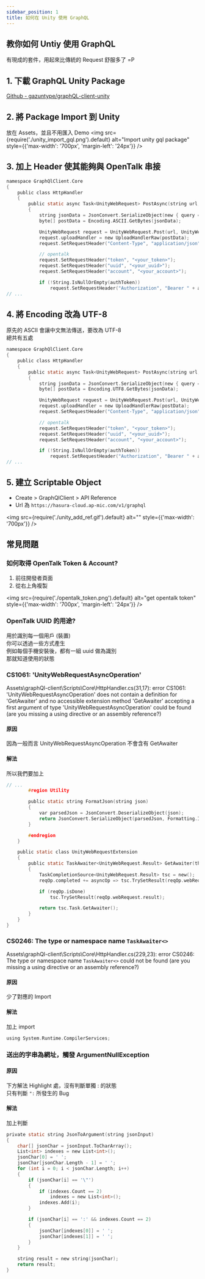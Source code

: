 ```yaml
---
sidebar_position: 1
title: 如何在 Unity 使用 GraphQL
---
```


## 教你如何 Untiy 使用 GraphQL
有現成的套件，用起來比傳統的 Request 舒服多了 =P

## 1. 下載 GraphQL Unity Package
[Github - gazuntype/graphQL-client-unity](https://github.com/gazuntype/graphQL-client-unity/tree/master/UnityPackages)

## 2. 將 Package Import 到 Unity 
放在 Assets，並且不用匯入 Demo
<img
  src={require('./unity_import_gql.png').default}
  alt="Import unity gql package"
  style={{'max-width': '700px', 'margin-left': '24px'}} 
/>

## 3. 加上 Header 使其能夠與 OpenTalk 串接
```c {14-17} title="Assets\graphQl-client\Scripts\Core\HttpHandler.cs"
namespace GraphQlClient.Core
{
    public class HttpHandler
    {
        public static async Task<UnityWebRequest> PostAsync(string url, string details, string authToken = null)
        {
            string jsonData = JsonConvert.SerializeObject(new { query = details });
            byte[] postData = Encoding.ASCII.GetBytes(jsonData);

            UnityWebRequest request = UnityWebRequest.Post(url, UnityWebRequest.kHttpVerbPOST);
            request.uploadHandler = new UploadHandlerRaw(postData);
            request.SetRequestHeader("Content-Type", "application/json");

            // opentalk
            request.SetRequestHeader("token", "<your_token>");
            request.SetRequestHeader("uuid", "<your_uuid>");
            request.SetRequestHeader("account", "<your_account>");

            if (!String.IsNullOrEmpty(authToken))
                request.SetRequestHeader("Authorization", "Bearer " + authToken);
// ...
```

## 4. 將 Encoding 改為 UTF-8  
原先的 ASCII 會讓中文無法傳送，要改為 UTF-8  
總共有五處  

```c {8} title="Assets\graphQl-client\Scripts\Core\HttpHandler.cs"
namespace GraphQlClient.Core
{
    public class HttpHandler
    {
        public static async Task<UnityWebRequest> PostAsync(string url, string details, string authToken = null)
        {
            string jsonData = JsonConvert.SerializeObject(new { query = details });
            byte[] postData = Encoding.UTF8.GetBytes(jsonData);

            UnityWebRequest request = UnityWebRequest.Post(url, UnityWebRequest.kHttpVerbPOST);
            request.uploadHandler = new UploadHandlerRaw(postData);
            request.SetRequestHeader("Content-Type", "application/json");

            // opentalk
            request.SetRequestHeader("token", "<your_token>");
            request.SetRequestHeader("uuid", "<your_uuid>");
            request.SetRequestHeader("account", "<your_account>");

            if (!String.IsNullOrEmpty(authToken))
                request.SetRequestHeader("Authorization", "Bearer " + authToken);
// ...
```

## 5. 建立 Scriptable Object
- Create > GraphQlClient > API Reference
- Url 為 `https://hasura-cloud.ap-mic.com/v1/graphql`

<img
  src={require('./unity_add_ref.gif').default}
  alt=""
  style={{'max-width': '700px'}} 
/>

## 常見問題
### 如何取得 OpenTalk Token & Account?
1. 前往開發者頁面
2. 從右上角複製

<img
  src={require('./opentalk_token.png').default}
  alt="get opentalk token"
  style={{'max-width': '700px', 'margin-left': '24px'}} 
/>

### OpenTalk UUID 的用途?
用於識別每一個用戶 (裝置)  
你可以透過一些方式產生  
例如每個手機安裝後，都有一組 uuid 做為識別  
那就知道使用的狀態

### CS1061: 'UnityWebRequestAsyncOperation'
Assets\graphQl-client\Scripts\Core\HttpHandler.cs(31,17): error CS1061: 'UnityWebRequestAsyncOperation' does not contain a definition for 'GetAwaiter' and no accessible extension method 'GetAwaiter' accepting a first argument of type 'UnityWebRequestAsyncOperation' could be found (are you missing a using directive or an assembly reference?)

#### 原因
因為一般而言 UnityWebRequestAsyncOperation 不會含有 GetAwaiter 

#### 解法 
所以我們要加上
```c {13-25} title="Assets\graphQl-client\Scripts\Core\HttpHandler.cs"
// ...
        #region Utility

        public static string FormatJson(string json)
        {
            var parsedJson = JsonConvert.DeserializeObject(json);
            return JsonConvert.SerializeObject(parsedJson, Formatting.Indented);
        }

        #endregion
    }

    public static class UnityWebRequestExtension
    {
        public static TaskAwaiter<UnityWebRequest.Result> GetAwaiter(this UnityWebRequestAsyncOperation reqOp)
        {
            TaskCompletionSource<UnityWebRequest.Result> tsc = new();
            reqOp.completed += asyncOp => tsc.TrySetResult(reqOp.webRequest.result);

            if (reqOp.isDone)
                tsc.TrySetResult(reqOp.webRequest.result);

            return tsc.Task.GetAwaiter();
        }
    }
}
```

### CS0246: The type or namespace name `TaskAwaiter<>`  
Assets\graphQl-client\Scripts\Core\HttpHandler.cs(229,23): error CS0246: The type or namespace name `TaskAwaiter<>` could not be found (are you missing a using directive or an assembly reference?)

#### 原因
少了對應的 Import

#### 解法
加上 import 
```c title="Assets\graphQl-client\Scripts\Core\HttpHandler.cs"
using System.Runtime.CompilerServices;
```

### 送出的字串為網址，觸發 ArgumentNullException
#### 原因
下方解法 Highlight 處，沒有判斷單獨 : 的狀態  
只有判斷 `":` 所發生的 Bug

#### 解法
加上判斷
```c {16} title="Assets\graphQl-client\Scripts\Core\GraphApi.cs"
private static string JsonToArgument(string jsonInput)
{
    char[] jsonChar = jsonInput.ToCharArray();
    List<int> indexes = new List<int>();
    jsonChar[0] = ' ';
    jsonChar[jsonChar.Length - 1] = ' ';
    for (int i = 0; i < jsonChar.Length; i++)
    {
        if (jsonChar[i] == '\"')
        {
            if (indexes.Count == 2)
                indexes = new List<int>();
            indexes.Add(i);
        }

        if (jsonChar[i] == ':' && indexes.Count == 2)
        {
            jsonChar[indexes[0]] = ' ';
            jsonChar[indexes[1]] = ' ';
        }
    }

    string result = new string(jsonChar);
    return result;
}
```

